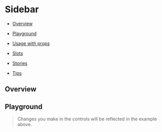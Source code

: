 

<Meta of={SidebarStories} />

# Sidebar

- [Overview](#overview)

- [Playground](#playground)

- [Usage with props](#usage)

- [Slots](#slots)

- [Stories](#stories)

- [Tips](#tips)

## Overview <a id="overview" />

<Canvas>
  <Story of={SidebarStories.Collapsed} />
</Canvas>

## Playground <a id="playground" />

> Changes you make in the controls will be reflected in the example above.

<Controls of={SidebarStories.Collapsed} />
